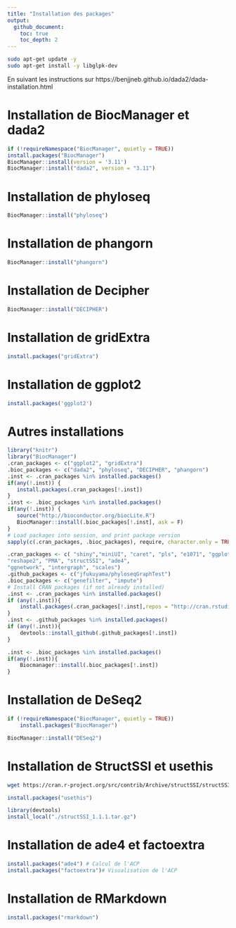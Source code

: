 ```yaml
---
title: "Installation des packages"
output: 
  github_document:
    toc: true
    toc_depth: 2
---
```


``` bash
sudo apt-get update -y 
sudo apt-get install -y libglpk-dev
```

En suivant les instructions sur https://benjjneb.github.io/dada2/dada-installation.html

# Installation de BiocManager et dada2

```r
if (!requireNamespace("BiocManager", quietly = TRUE))
install.packages("BiocManager")
BiocManager::install(version = '3.11')
BiocManager::install("dada2", version = "3.11")
```

# Installation de phyloseq

```r
BiocManager::install("phyloseq")
```

# Installation de phangorn

```r
BiocManager::install("phangorn")
```

# Installation de Decipher

```r
BiocManager::install("DECIPHER")
```

# Installation de gridExtra

```r
install.packages("gridExtra")
```

# Installation de ggplot2

```r
install.packages('ggplot2')
```

# Autres installations

```r
library("knitr")
library("BiocManager")
.cran_packages <- c("ggplot2", "gridExtra")
.bioc_packages <- c("dada2", "phyloseq", "DECIPHER", "phangorn")
.inst <- .cran_packages %in% installed.packages()
if(any(!.inst)) {
   install.packages(.cran_packages[!.inst])
}
.inst <- .bioc_packages %in% installed.packages()
if(any(!.inst)) {
   source("http://bioconductor.org/biocLite.R")
   BiocManager::install(.bioc_packages[!.inst], ask = F)
}
# Load packages into session, and print package version
sapply(c(.cran_packages, .bioc_packages), require, character.only = TRUE)
```

```r
.cran_packages <- c( "shiny","miniUI", "caret", "pls", "e1071", "ggplot2", "randomForest", "dplyr", "ggrepel", "nlme", "devtools",
"reshape2", "PMA", "structSSI", "ade4",
"ggnetwork", "intergraph", "scales")
.github_packages <- c("jfukuyama/phyloseqGraphTest")
.bioc_packages <- c("genefilter", "impute")
# Install CRAN packages (if not already installed)
.inst <- .cran_packages %in% installed.packages()
if (any(!.inst)){
    install.packages(.cran_packages[!.inst],repos = "http://cran.rstudio.com/")
}
.inst <- .github_packages %in% installed.packages()
if (any(!.inst)){
    devtools::install_github(.github_packages[!.inst])
}

.inst <- .bioc_packages %in% installed.packages()
if(any(!.inst)){
    Biocmanager::install(.bioc_packages[!.inst])
}

```

# Installation de DeSeq2

```r
if (!requireNamespace("BiocManager", quietly = TRUE))
    install.packages("BiocManager")

BiocManager::install("DESeq2")
```

# Installation de StructSSI et usethis

```bash
wget https://cran.r-project.org/src/contrib/Archive/structSSI/structSSI_1.1.1.tar.gz
```

```r
install.packages("usethis")
```

```r
library(devtools)
install_local("./structSSI_1.1.1.tar.gz")
```

# Installation de ade4 et factoextra

```r
install.packages("ade4") # Calcul de l'ACP
install.packages("factoextra")# Visualisation de l'ACP
```

# Installation de RMarkdown

```r
install.packages("rmarkdown")
```




















